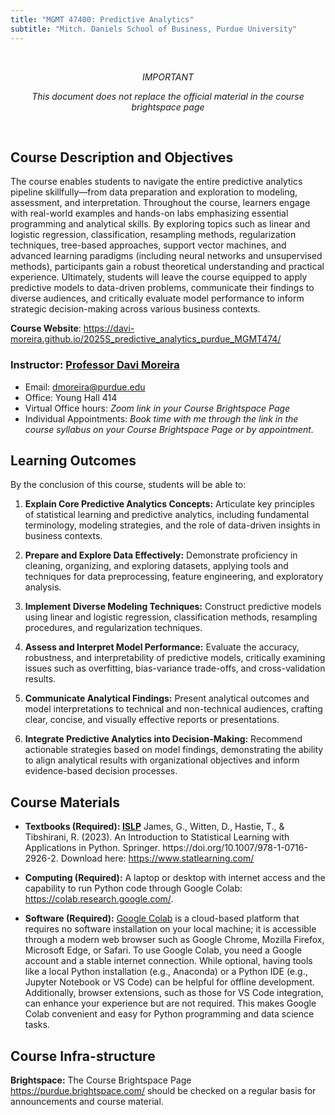 ```yaml
---
title: "MGMT 47400: Predictive Analytics"
subtitle: "Mitch. Daniels School of Business, Purdue University"
---
```


<!--- # IMPORTANT REFERENCE: https://www.youtube.com/watch?v=uimdXPZc40I&list=PLkrJrLs7xfbXcEKhTCKRSr2VXH4yiBeXo&index=4 --->

<br>

<center>

*IMPORTANT*

*This document does not replace the official material in the course brightspace page*

</center>

<br>

## Course Description and Objectives

The course enables students to navigate the entire predictive analytics pipeline skillfully—from data preparation and exploration to modeling, assessment, and interpretation. Throughout the course, learners engage with real-world examples and hands-on labs emphasizing essential programming and analytical skills. By exploring topics such as linear and logistic regression, classification, resampling methods, regularization techniques, tree-based approaches, support vector machines, and advanced learning paradigms (including neural networks and unsupervised methods), participants gain a robust theoretical understanding and practical experience. Ultimately, students will leave the course equipped to apply predictive models to data-driven problems, communicate their findings to diverse audiences, and critically evaluate model performance to inform strategic decision-making across various business contexts.

**Course Website**: [https://davi-moreira.github.io/2025S_predictive_analytics_purdue_MGMT474/](https://davi-moreira.github.io/2025S_predictive_analytics_purdue_MGMT474/){target="_blank"}

### Instructor: [Professor Davi Moreira](https://davi-moreira.github.io)

-   Email: [dmoreira\@purdue.edu](mailto:dmoreira@purdue.edu)
-   Office: Young Hall 414
-   Virtual Office hours: *Zoom link in your Course Brightspace Page*
-   Individual Appointments: *Book time with me through the link in the course syllabus on your Course Brightspace Page or by appointment.*

## Learning Outcomes

By the conclusion of this course, students will be able to:

1.  **Explain Core Predictive Analytics Concepts:** Articulate key principles of statistical learning and predictive analytics, including fundamental terminology, modeling strategies, and the role of data-driven insights in business contexts.

2.  **Prepare and Explore Data Effectively:** Demonstrate proficiency in cleaning, organizing, and exploring datasets, applying tools and techniques for data preprocessing, feature engineering, and exploratory analysis.

3.  **Implement Diverse Modeling Techniques:** Construct predictive models using linear and logistic regression, classification methods, resampling procedures, and regularization techniques.

4.  **Assess and Interpret Model Performance:** Evaluate the accuracy, robustness, and interpretability of predictive models, critically examining issues such as overfitting, bias-variance trade-offs, and cross-validation results.

5.  **Communicate Analytical Findings:** Present analytical outcomes and model interpretations to technical and non-technical audiences, crafting clear, concise, and visually effective reports or presentations.

6.  **Integrate Predictive Analytics into Decision-Making:** Recommend actionable strategies based on model findings, demonstrating the ability to align analytical results with organizational objectives and inform evidence-based decision processes.

## Course Materials

-   **Textbooks (Required): [ISLP](#)** James, G., Witten, D., Hastie, T., & Tibshirani, R. (2023). An Introduction to Statistical Learning with Applications in Python. Springer. https://doi.org/10.1007/978-1-0716-2926-2. Download here: [https://www.statlearning.com/](https://www.statlearning.com/){target="_blank"}

-   **Computing (Required):** A laptop or desktop with internet access and the capability to run Python code through Google Colab: [https://colab.research.google.com/](https://colab.research.google.com/){target="_blank"}.

-   **Software (Required):** [Google Colab](https://colab.research.google.com/){target="_blank"} is a cloud-based platform that requires no software installation on your local machine; it is accessible through a modern web browser such as Google Chrome, Mozilla Firefox, Microsoft Edge, or Safari. To use Google Colab, you need a Google account and a stable internet connection. While optional, having tools like a local Python installation (e.g., Anaconda) or a Python IDE (e.g., Jupyter Notebook or VS Code) can be helpful for offline development. Additionally, browser extensions, such as those for VS Code integration, can enhance your experience but are not required. This makes Google Colab convenient and easy for Python programming and data science tasks.

## Course Infra-structure

**Brightspace:** The Course Brightspace Page <https://purdue.brightspace.com/> should be checked on a regular basis for announcements and course material.
